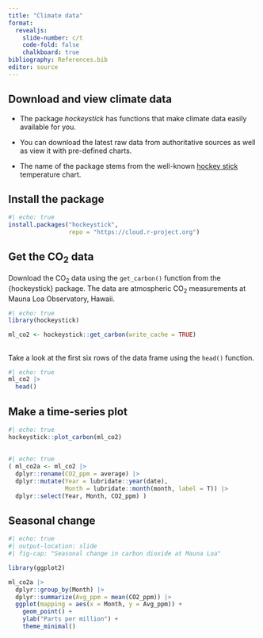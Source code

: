 ```yaml
---
title: "Climate data"
format: 
  revealjs:
    slide-number: c/t
    code-fold: false
    chalkboard: true
bibliography: References.bib
editor: source
---
```


## Download and view climate data

* The package _hockeystick_ has functions that make climate data easily available for you. 

* You can download the latest raw data from authoritative sources as well as view it with pre-defined charts.

* The name of the package stems from the well-known [hockey stick](https://en.wikipedia.org/wiki/Hockey_stick_graph) temperature chart.

## Install the package

```r
#| echo: true
install.packages("hockeystick",
                 repo = "https://cloud.r-project.org")
```

## Get the CO~2~ data

Download the CO~2~ data using the `get_carbon()` function from the {hockeystick} package. The data are atmospheric CO~2~ measurements at Mauna Loa Observatory, Hawaii.

```r
#| echo: true
library(hockeystick)

ml_co2 <- hockeystick::get_carbon(write_cache = TRUE)
```

##

Take a look at the first six rows of the data frame using the `head()` function.

```r
#| echo: true
ml_co2 |>
  head()
```

## Make a time-series plot

```r
#| echo: true
hockeystick::plot_carbon(ml_co2)
```

## 
```r
#| echo: true
( ml_co2a <- ml_co2 |>
  dplyr::rename(CO2_ppm = average) |>
  dplyr::mutate(Year = lubridate::year(date),
                Month = lubridate::month(month, label = T)) |>
  dplyr::select(Year, Month, CO2_ppm) )
```

## Seasonal change

```r
#| echo: true
#| output-location: slide 
#| fig-cap: "Seasonal change in carbon dioxide at Mauna Loa"

library(ggplot2)

ml_co2a |>
  dplyr::group_by(Month) |>
  dplyr::summarize(Avg_ppm = mean(CO2_ppm)) |>
  ggplot(mapping = aes(x = Month, y = Avg_ppm)) +
    geom_point() +
    ylab("Parts per million") +
    theme_minimal()
```


